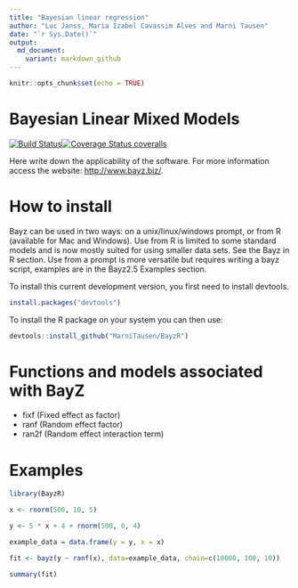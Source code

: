 ```yaml
---
title: "Bayesian linear regression"
author: "Luc Janss, Maria Izabel Cavassim Alves and Marni Tausen"
date: "`r Sys.Date()`"
output:
  md_document:
    variant: markdown_github
---
```


```r
knitr::opts_chunk$set(echo = TRUE)
```

# Bayesian Linear Mixed Models
[![Build Status](https://travis-ci.org/MarniTausen/BayzR.svg?branch=master)](https://travis-ci.org/MarniTausen/BayzR)[![Coverage Status coveralls](https://coveralls.io/repos/github/MarniTausen/BayzR/badge.svg?branch=master&kill_cache=1)](https://coveralls.io/github/MarniTausen/BayzR?branch=master)

Here write down the applicability of the software. For more information access the website: <http://www.bayz.biz/>.


# How to install
Bayz can be used in two ways: on a unix/linux/windows prompt, or from
R (available for Mac and Windows). Use from R is limited to some
standard models and is now mostly suited for using smaller data
sets. See the Bayz in R section. Use from a prompt is more versatile
but requires writing a bayz script, examples are in the Bayz2.5
Examples section.


To install this current development version, you first need to install devtools.
```r
install.packages("devtools")
```

To install the R package on your system you can then use:
```r
devtools::install_github("MarniTausen/BayzR")
```

# Functions and models associated with BayZ

- fixf (Fixed effect as factor)
- ranf (Random effect factor)
- ran2f (Random effect interaction term)

# Examples

```r

library(BayzR)

x <- rnorm(500, 10, 5)

y <- 5 * x + 4 + rnorm(500, 0, 4)

example_data = data.frame(y = y, x = x)

fit <- bayz(y ~ ranf(x), data=example_data, chain=c(10000, 100, 10))

summary(fit)

```
